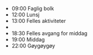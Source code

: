 
- <time>09:00</time> Faglig bolk
- <time>12:00</time> Lunsj
- <time>13:00</time> Felles aktiviteter
- <InternalLink />
- <time>18:30</time> Felles avgang for middag
- <time>19:00</time> Middag
- <time>22:00</time> Gøygøygøy
